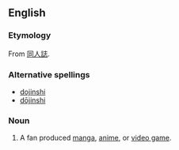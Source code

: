 ==English==
{{wikipedia|Dōjinshi}}

===Etymology===
From {{etyl|ja}} [[同人誌]].

===Alternative spellings===
* [[dojinshi]]
* [[dōjinshi]]

===Noun===
{{en-noun|2=-|pl=doujinshi|pl2=doujinshis}}

# {{anime|manga|video games}} A fan produced [[manga]], [[anime]], or [[video game]].